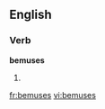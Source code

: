 
==English==

===Verb===
'''bemuses'''

# {{third-person singular of|[[bemuse]]}}

[[fr:bemuses]]
[[vi:bemuses]]